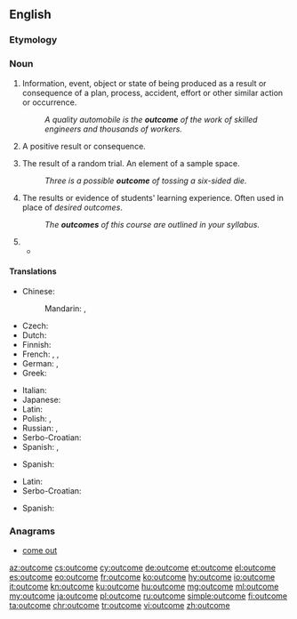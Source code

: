 {{slim-wikipedia}}
==English==

===Etymology===
{{compound|out|come}}

===Noun===
{{en-noun}}

# Information, event, object or state of being produced as a result or consequence of a plan, process, accident, effort or other similar action or occurrence.
#: ''A quality automobile is the '''outcome''' of the work of skilled engineers and thousands of workers.''
# A positive result or consequence.
# {{context|probability theory|lang=en}} The result of a random trial. An element of a sample space.
#: ''Three is a possible '''outcome''' of tossing a six-sided die.''
# {{context|education|lang=en}} The results or evidence of students' learning experience. Often used in place of ''desired outcomes''.
#: ''The '''outcomes''' of this course are outlined in your syllabus.''
# {{rfdef|lang=en}}
#* {{quote-news
|year=2011
|date=November 12
|author=
|title=International friendly: England 1-0 Spain
|work=BBC Sport
|url=http://news.bbc.co.uk/sport2/hi/football/15693231.stm
|page=
|passage=Spain failed to move through the gears despite exerting control for lengthy spells and a measure of perspective must be applied immediately to the '''outcome'''.}}

{{rft}}

====Translations====
{{trans-top|result}}
* Chinese:
*: Mandarin: {{t+|cmn|結果|sc=Hani}}, {{t+|cmn|结果|tr=jiéguǒ|sc=Hani}}
* Czech: {{t+|cs|výsledek|m}}
* Dutch: {{t+|nl|uitkomst|f}}
* Finnish: {{t+|fi|tulos}}
* French: {{t+|fr|issue|f}}, {{t+|fr|résultat|m}}, {{t+|fr|dénouement|m}}
* German: {{t+|de|Ergebnis|n}}, {{t+|de|Ausgang|m}}
* Greek: {{t+|el|έκβαση|f|tr=ékvasi|sc=Grek}}
{{trans-mid}}
* Italian: {{t+|it|risultato|m}}
* Japanese: {{t+|ja|結果|tr=けっか, kekka|sc=Jpan}}
* Latin: {{t|la|eventus|m}}
* Polish: {{t+|pl|rezultat}}, {{t+|pl|wynik}}
* Russian: {{t+|ru|исход|m|tr=isxód|sc=Cyrl}}, {{t+|ru|результат|m|tr=rezulʹtát|sc=Cyrl}}
* Serbo-Croatian: {{t+|sh|ishod|m}}
* Spanish: {{t+|es|resultado|m}}, {{t+|es|consecuencia|f}}
{{trans-bottom}}

{{trans-top|education}}
* Spanish: {{t+|es|objetivos|m-p}}
{{trans-mid}}
{{trans-bottom}}

{{trans-top|probability}}
* Latin: {{t|la|eventum|n}}
* Serbo-Croatian: {{t+|sh|ishod}}
{{trans-mid}}
* Spanish: {{t+|es|resultado|m}}
{{trans-bottom}}

===Anagrams===
* [[come out#English|come out]]

[[az:outcome]]
[[cs:outcome]]
[[cy:outcome]]
[[de:outcome]]
[[et:outcome]]
[[el:outcome]]
[[es:outcome]]
[[eo:outcome]]
[[fr:outcome]]
[[ko:outcome]]
[[hy:outcome]]
[[io:outcome]]
[[it:outcome]]
[[kn:outcome]]
[[ku:outcome]]
[[hu:outcome]]
[[mg:outcome]]
[[ml:outcome]]
[[my:outcome]]
[[ja:outcome]]
[[pl:outcome]]
[[ru:outcome]]
[[simple:outcome]]
[[fi:outcome]]
[[ta:outcome]]
[[chr:outcome]]
[[tr:outcome]]
[[vi:outcome]]
[[zh:outcome]]
